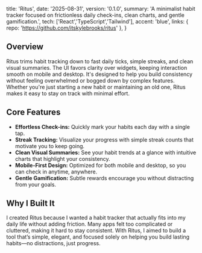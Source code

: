   title: 'Ritus',
  date: '2025-08-31',
  version: '0.1.0',
  summary: 'A minimalist habit tracker focused on frictionless daily check-ins, clean charts, and gentle gamification.',
  tech: ['React','TypeScript','Tailwind'],
  accent: 'blue',
  links: { repo: 'https://github.com/itskylebrooks/ritus' },
}

## Overview

Ritus trims habit tracking down to fast daily ticks, simple streaks, and clean visual summaries. The UI favors clarity over widgets, keeping interaction smooth on mobile and desktop. It's designed to help you build consistency without feeling overwhelmed or bogged down by complex features. Whether you're just starting a new habit or maintaining an old one, Ritus makes it easy to stay on track with minimal effort.

## Core Features

- **Effortless Check-ins:** Quickly mark your habits each day with a single tap.
- **Streak Tracking:** Visualize your progress with simple streak counts that motivate you to keep going.
- **Clean Visual Summaries:** See your habit trends at a glance with intuitive charts that highlight your consistency.
- **Mobile-First Design:** Optimized for both mobile and desktop, so you can check in anytime, anywhere.
- **Gentle Gamification:** Subtle rewards encourage you without distracting from your goals.

## Why I Built It

I created Ritus because I wanted a habit tracker that actually fits into my daily life without adding friction. Many apps felt too complicated or cluttered, making it hard to stay consistent. With Ritus, I aimed to build a tool that’s simple, elegant, and focused solely on helping you build lasting habits—no distractions, just progress.
